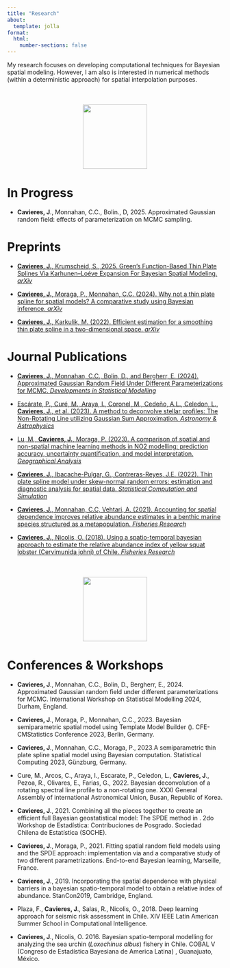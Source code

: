 ```yaml
---
title: "Research"
about:
  template: jolla
format:
  html:
    number-sections: false
---
```


My research focuses on developing computational techniques for Bayesian spatial modeling. However, I am also is interested in numerical methods (within a deterministic approach) for spatial interpolation purposes.


<div style="text-align:center; margin-top:50px;">
  <img src="images/hmat1.png" class="fade-in" style="width:150px; margin:0 20px;">
</div>


# In Progress

-  **Cavieres, J**., Monnahan, C.C., Bolin., D, 2025. Approximated Gaussian random field: effects of parameterization on MCMC sampling.


# Preprints

- [**Cavieres, J.**, Krumscheid, S., 2025. Green's Function-Based Thin Plate Splines Via Karhunen–Loéve Expansion For Bayesian Spatial Modeling. *arXiv*](https://arxiv.org/abs/2510.04256)

- [**Cavieres, J.**, Moraga, P., Monnahan, C.C. (2024). Why not a thin plate spline for spatial models? A comparative study using Bayesian inference. *arXiv*](https://arxiv.org/abs/2404.12756)

- [**Cavieres, J.**, Karkulik, M. (2022). Efficient estimation for a smoothing thin plate spline in a two-dimensional space. *arXiv*](https://arxiv.org/abs/2404.01902)


# Journal Publications

- [**Cavieres, J.**, Monnahan, C.C., Bolin, D., and Bergherr, E. (2024). Approximated Gaussian Random Field Under Different Parameterizations for MCMC. *Developments in Statistical Modelling*](https://doi.org/10.1007/978-3-031-65723-8_32)

- [Escárate, P., Curé, M., Araya, I., Coronel, M., Cedeño, A.L., Celedon, L., **Cavieres, J.**, et al. (2023). A method to deconvolve stellar profiles: The Non-Rotating Line utilizing Gaussian Sum Approximation. *Astronomy & Astrophysics*](https://doi.org/10.1051/0004-6361/202346587)

- [Lu, M., **Cavieres, J.**, Moraga, P. (2023). A comparison of spatial and non-spatial machine learning methods in NO2 modelling: prediction accuracy, uncertainty quantification, and model interpretation. *Geographical Analysis*](https://doi.org/10.1111/gean.12356)

- [**Cavieres, J.**, Ibacache-Pulgar, G., Contreras-Reyes, J.E. (2022). Thin plate spline model under skew-normal random errors: estimation and diagnostic analysis for spatial data. *Statistical Computation and Simulation*](https://doi.org/10.1080/00949655.2022.2090564)

- [**Cavieres, J.**, Monnahan, C.C, Vehtari, A. (2021). Accounting for spatial dependence improves relative abundance estimates in a benthic marine species structured as a metapopulation. *Fisheries Research*](https://doi.org/10.1016/j.fishres.2021.105960)

- [**Cavieres, J.**, Nicolis, O. (2018). Using a spatio-temporal bayesian approach to estimate the relative abundance index of yellow squat lobster (Cervimunida johni) of Chile. *Fisheries Research*](https://doi.org/10.1016/j.fishres.2018.07.002)



<div style="text-align:center; margin-top:50px;">
  <img src="images/chart.jpg" class="fade-in fade-in-delay" style="width:150px; margin:0 20px;">
</div>


# Conferences & Workshops

-   **Cavieres, J**., Monnahan, C.C., Bolin, D., Bergherr, E., 2024. Approximated Gaussian random field under different parameterizations for MCMC. International Workshop on Statistical Modelling 2024, Durham, England.

-   **Cavieres, J**., Moraga, P., Monnahan, C.C., 2023. Bayesian semiparametric spatial model using Template Model Builder (\texttt{TMB}). CFE-CMStatistics Conference 2023, Berlin, Germany.

-   **Cavieres, J**., Monnahan, C.C., Moraga, P., 2023.A semiparametric thin plate spline spatial model using Bayesian computation. Statistical Computing 2023, Günzburg, Germany.

-   Cure, M., Arcos, C., Araya, I., Escarate, P., Celedon, L., **Cavieres, J**., Pezoa, R., Olivares, E., Farias, G., 2022. Bayesian deconvolution of a rotating spectral line profile to a non-rotating one. XXXI General Assembly of international Astronomical Union, Busan, Republic of Korea.

-   **Cavieres, J**., 2021. Combining all the pieces together to create an efficient full Bayesian geostatistical model: The SPDE method in \texttt{Stan}. 2do Workshop de Estadística: Contribuciones de Posgrado. Sociedad Chilena de Estatística (SOCHE).

-   **Cavieres, J**., Moraga, P., 2021. Fitting spatial random field models using \texttt{Stan} and the SPDE approach: implementation via \texttt{TMB} and a comparative study of two different parametrizations. End-to-end Bayesian learning, Marseille, France.

-   **Cavieres, J**., 2019. Incorporating the spatial dependence with physical barriers in a bayesian spatio-temporal model to obtain a relative index of abundance. StanCon2019, Cambridge, England.

-   Plaza, F., **Cavieres, J**., Salas, R., Nicolis, O., 2018. Deep learning approach for seismic risk assessment in Chile. XIV IEEE Latin American Summer School in Computational Intelligence.

-   **Cavieres, J**., Nicolis, O. 2016. Bayesian spatio-temporal modelling for analyzing the sea urchin (*Loxechinus albus*) fishery in Chile. COBAL V (Congreso de Estadística Bayesiana de America Latina) , Guanajuato, México.
